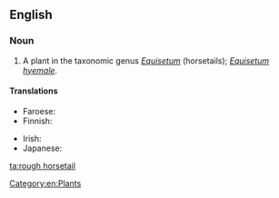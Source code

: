 ==English==

===Noun===
{{en-noun|head=[[rough]] [[horsetail]]}}

# A plant in the taxonomic genus ''[[Equisetum]]'' (horsetails); ''[[Equisetum hyemale]]''.

====Translations====
{{trans-top|plant}}
* Faroese: {{t-|fo|vetrarbjølluvísa|f}}
* Finnish: {{t+|fi|kangaskorte}}
{{trans-mid}}
* Irish: {{t-|ga|bioróg|f}}
* Japanese: {{t-|ja|木賊|tr=とくさ, tokusa|sc=Jpan}}
{{trans-bottom}}

[[Category:en:Plants]]

[[ta:rough horsetail]]